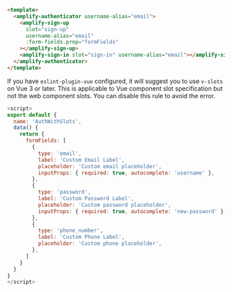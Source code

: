 ```html
<template>
  <amplify-authenticator username-alias="email">
    <amplify-sign-up
      slot="sign-up"
      username-alias="email"
      :form-fields.prop="formFields"
    ></amplify-sign-up>
    <amplify-sign-in slot="sign-in" username-alias="email"></amplify-sign-in>
  </amplify-authenticator>
</template>
```

<Callout warning>
If you have <code>eslint-plugin-vue</code> configured, it will suggest you to use <code>v-slots</code> on Vue 3 or later. This is applicable to Vue component slot specification but not the web component slots. You can disable this rule to avoid the error.
</Callout>

```js
<script>
export default {
  name: 'AuthWithSlots',
  data() {
    return {
      formFields: [
        {
          type: 'email',
          label: 'Custom Email Label',
          placeholder: 'Custom email placeholder',
          inputProps: { required: true, autocomplete: 'username' },
        },
        {
          type: 'password',
          label: 'Custom Password Label',
          placeholder: 'Custom password placeholder',
          inputProps: { required: true, autocomplete: 'new-password' },
        },
        {
          type: 'phone_number',
          label: 'Custom Phone Label',
          placeholder: 'Custom phone placeholder',
        },
      ]
    }
  }
}
</script>
```